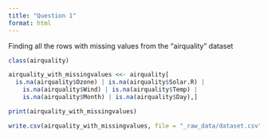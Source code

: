 ```yaml
---
title: "Question 1"
format: html
---
```


Finding all the rows with missing values from the "airquality" dataset

```r
class(airquality)

airquality_with_missingvalues <<- airquality[
  is.na(airquality$Ozone) | is.na(airquality$Solar.R) | 
    is.na(airquality$Wind) | is.na(airquality$Temp) | 
    is.na(airquality$Month) | is.na(airquality$Day),]

print(airquality_with_missingvalues)

write.csv(airquality_with_missingvalues, file = "_raw_data/dataset.csv") #saving our manipulated data 


```
